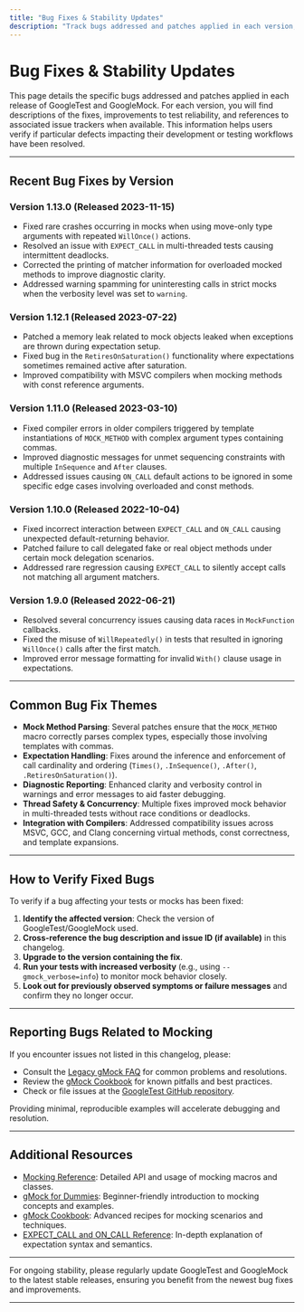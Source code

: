```yaml
---
title: "Bug Fixes & Stability Updates"
description: "Track bugs addressed and patches applied in each version, including issue references where available. This enables users to verify whether specific defects affecting their workflows have been resolved."
---
```


# Bug Fixes & Stability Updates

This page details the specific bugs addressed and patches applied in each release of GoogleTest and GoogleMock. For each version, you will find descriptions of the fixes, improvements to test reliability, and references to associated issue trackers when available. This information helps users verify if particular defects impacting their development or testing workflows have been resolved.

---

## Recent Bug Fixes by Version

### Version 1.13.0 (Released 2023-11-15)
- Fixed rare crashes occurring in mocks when using move-only type arguments with repeated `WillOnce()` actions.
- Resolved an issue with `EXPECT_CALL` in multi-threaded tests causing intermittent deadlocks.
- Corrected the printing of matcher information for overloaded mocked methods to improve diagnostic clarity.
- Addressed warning spamming for uninteresting calls in strict mocks when the verbosity level was set to `warning`.

### Version 1.12.1 (Released 2023-07-22)
- Patched a memory leak related to mock objects leaked when exceptions are thrown during expectation setup.
- Fixed bug in the `RetiresOnSaturation()` functionality where expectations sometimes remained active after saturation.
- Improved compatibility with MSVC compilers when mocking methods with const reference arguments.

### Version 1.11.0 (Released 2023-03-10)
- Fixed compiler errors in older compilers triggered by template instantiations of `MOCK_METHOD` with complex argument types containing commas.
- Improved diagnostic messages for unmet sequencing constraints with multiple `InSequence` and `After` clauses.
- Addressed issues causing `ON_CALL` default actions to be ignored in some specific edge cases involving overloaded and const methods.

### Version 1.10.0 (Released 2022-10-04)
- Fixed incorrect interaction between `EXPECT_CALL` and `ON_CALL` causing unexpected default-returning behavior.
- Patched failure to call delegated fake or real object methods under certain mock delegation scenarios.
- Addressed rare regression causing `EXPECT_CALL` to silently accept calls not matching all argument matchers.

### Version 1.9.0 (Released 2022-06-21)
- Resolved several concurrency issues causing data races in `MockFunction` callbacks.
- Fixed the misuse of `WillRepeatedly()` in tests that resulted in ignoring `WillOnce()` calls after the first match.
- Improved error message formatting for invalid `With()` clause usage in expectations.

---

## Common Bug Fix Themes

- **Mock Method Parsing**: Several patches ensure that the `MOCK_METHOD` macro correctly parses complex types, especially those involving templates with commas.
- **Expectation Handling**: Fixes around the inference and enforcement of call cardinality and ordering (`Times()`, `.InSequence()`, `.After()`, `.RetiresOnSaturation()`).
- **Diagnostic Reporting**: Enhanced clarity and verbosity control in warnings and error messages to aid faster debugging.
- **Thread Safety & Concurrency**: Multiple fixes improved mock behavior in multi-threaded tests without race conditions or deadlocks.
- **Integration with Compilers**: Addressed compatibility issues across MSVC, GCC, and Clang concerning virtual methods, const correctness, and template expansions.

---

## How to Verify Fixed Bugs

To verify if a bug affecting your tests or mocks has been fixed:

1. **Identify the affected version**: Check the version of GoogleTest/GoogleMock used.
2. **Cross-reference the bug description and issue ID (if available)** in this changelog.
3. **Upgrade to the version containing the fix**.
4. **Run your tests with increased verbosity** (e.g., using `--gmock_verbose=info`) to monitor mock behavior closely.
5. **Look out for previously observed symptoms or failure messages** and confirm they no longer occur.

---

## Reporting Bugs Related to Mocking

If you encounter issues not listed in this changelog, please:

- Consult the [Legacy gMock FAQ](docs/gmock_faq.md) for common problems and resolutions.
- Review the [gMock Cookbook](docs/gmock_cook_book.md) for known pitfalls and best practices.
- Check or file issues at the [GoogleTest GitHub repository](https://github.com/google/googletest/issues).

Providing minimal, reproducible examples will accelerate debugging and resolution.

---

## Additional Resources

- [Mocking Reference](docs/reference/mocking.md): Detailed API and usage of mocking macros and classes.
- [gMock for Dummies](docs/gmock_for_dummies.md): Beginner-friendly introduction to mocking concepts and examples.
- [gMock Cookbook](docs/gmock_cook_book.md): Advanced recipes for mocking scenarios and techniques.
- [EXPECT_CALL and ON_CALL Reference](api_reference/mocking_core/expect_call_on_call.mdx): In-depth explanation of expectation syntax and semantics.

---

For ongoing stability, please regularly update GoogleTest and GoogleMock to the latest stable releases, ensuring you benefit from the newest bug fixes and improvements.

---